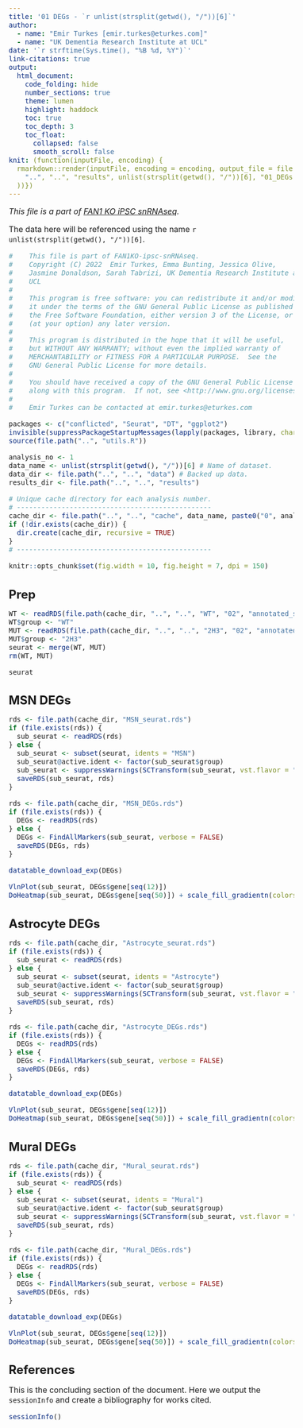 ```yaml
---
title: '01 DEGs - `r unlist(strsplit(getwd(), "/"))[6]`'
author:
  - name: "Emir Turkes [emir.turkes@eturkes.com]"
  - name: "UK Dementia Research Institute at UCL"
date: '`r strftime(Sys.time(), "%B %d, %Y")`'
link-citations: true
output:
  html_document:
    code_folding: hide
    number_sections: true
    theme: lumen
    highlight: haddock
    toc: true
    toc_depth: 3
    toc_float:
      collapsed: false
      smooth_scroll: false
knit: (function(inputFile, encoding) {
  rmarkdown::render(inputFile, encoding = encoding, output_file = file.path(
    "..", "..", "results", unlist(strsplit(getwd(), "/"))[6], "01_DEGs.html"
  ))})
---
```


<style type="text/css">
body {font-size: 16px;}
h1.title {font-size: 35px;}
h1 {font-size: 24px;}
h2 {font-size: 22px;}
h3 {font-size: 20px;}
.toc-content {padding-left: 0px; padding-right: 0px;}
div.tocify {width: 100%;}
.tocify-subheader .tocify-item {font-size: 0.95em; padding-left: 25px; text-indent: 0;}
.tocify-subheader .tocify-subheader .tocify-item {
  font-size: 0.95em; padding-left: 35px; text-indent: 0;
}
div.main-container {max-width: none; width: 100%;}
</style>

*This file is a part of [FAN1 KO iPSC snRNAseq](https://github.com/eturkes/FAN1KO-ipsc-snRNAseq).*

The data here will be referenced using the name ``r unlist(strsplit(getwd(), "/"))[6]``.

```r
#    This file is part of FAN1KO-ipsc-snRNAseq.
#    Copyright (C) 2022  Emir Turkes, Emma Bunting, Jessica Olive,
#    Jasmine Donaldson, Sarah Tabrizi, UK Dementia Research Institute at
#    UCL
#
#    This program is free software: you can redistribute it and/or modify
#    it under the terms of the GNU General Public License as published by
#    the Free Software Foundation, either version 3 of the License, or
#    (at your option) any later version.
#
#    This program is distributed in the hope that it will be useful,
#    but WITHOUT ANY WARRANTY; without even the implied warranty of
#    MERCHANTABILITY or FITNESS FOR A PARTICULAR PURPOSE.  See the
#    GNU General Public License for more details.
#
#    You should have received a copy of the GNU General Public License
#    along with this program.  If not, see <http://www.gnu.org/licenses/>.
#
#    Emir Turkes can be contacted at emir.turkes@eturkes.com

packages <- c("conflicted", "Seurat", "DT", "ggplot2")
invisible(suppressPackageStartupMessages(lapply(packages, library, character.only = TRUE)))
source(file.path("..", "utils.R"))

analysis_no <- 1
data_name <- unlist(strsplit(getwd(), "/"))[6] # Name of dataset.
data_dir <- file.path("..", "..", "data") # Backed up data.
results_dir <- file.path("..", "..", "results")

# Unique cache directory for each analysis number.
# ------------------------------------------------
cache_dir <- file.path("..", "..", "cache", data_name, paste0("0", analysis_no))
if (!dir.exists(cache_dir)) {
  dir.create(cache_dir, recursive = TRUE)
}
# ------------------------------------------------

knitr::opts_chunk$set(fig.width = 10, fig.height = 7, dpi = 150)
```

# Prep

```r
WT <- readRDS(file.path(cache_dir, "..", "..", "WT", "02", "annotated_seurat.rds"))
WT$group <- "WT"
MUT <- readRDS(file.path(cache_dir, "..", "..", "2H3", "02", "annotated_seurat.rds"))
MUT$group <- "2H3"
seurat <- merge(WT, MUT)
rm(WT, MUT)

seurat
```

# MSN DEGs

```r
rds <- file.path(cache_dir, "MSN_seurat.rds")
if (file.exists(rds)) {
  sub_seurat <- readRDS(rds)
} else {
  sub_seurat <- subset(seurat, idents = "MSN")
  sub_seurat@active.ident <- factor(sub_seurat$group)
  sub_seurat <- suppressWarnings(SCTransform(sub_seurat, vst.flavor = "v2", verbose = FALSE))
  saveRDS(sub_seurat, rds)
}

rds <- file.path(cache_dir, "MSN_DEGs.rds")
if (file.exists(rds)) {
  DEGs <- readRDS(rds)
} else {
  DEGs <- FindAllMarkers(sub_seurat, verbose = FALSE)
  saveRDS(DEGs, rds)
}

datatable_download_exp(DEGs)

VlnPlot(sub_seurat, DEGs$gene[seq(12)])
DoHeatmap(sub_seurat, DEGs$gene[seq(50)]) + scale_fill_gradientn(colors = c("blue", "white", "red"))
```

# Astrocyte DEGs

```r
rds <- file.path(cache_dir, "Astrocyte_seurat.rds")
if (file.exists(rds)) {
  sub_seurat <- readRDS(rds)
} else {
  sub_seurat <- subset(seurat, idents = "Astrocyte")
  sub_seurat@active.ident <- factor(sub_seurat$group)
  sub_seurat <- suppressWarnings(SCTransform(sub_seurat, vst.flavor = "v2", verbose = FALSE))
  saveRDS(sub_seurat, rds)
}

rds <- file.path(cache_dir, "Astrocyte_DEGs.rds")
if (file.exists(rds)) {
  DEGs <- readRDS(rds)
} else {
  DEGs <- FindAllMarkers(sub_seurat, verbose = FALSE)
  saveRDS(DEGs, rds)
}

datatable_download_exp(DEGs)

VlnPlot(sub_seurat, DEGs$gene[seq(12)])
DoHeatmap(sub_seurat, DEGs$gene[seq(50)]) + scale_fill_gradientn(colors = c("blue", "white", "red"))
```

# Mural DEGs

```r
rds <- file.path(cache_dir, "Mural_seurat.rds")
if (file.exists(rds)) {
  sub_seurat <- readRDS(rds)
} else {
  sub_seurat <- subset(seurat, idents = "Mural")
  sub_seurat@active.ident <- factor(sub_seurat$group)
  sub_seurat <- suppressWarnings(SCTransform(sub_seurat, vst.flavor = "v2", verbose = FALSE))
  saveRDS(sub_seurat, rds)
}

rds <- file.path(cache_dir, "Mural_DEGs.rds")
if (file.exists(rds)) {
  DEGs <- readRDS(rds)
} else {
  DEGs <- FindAllMarkers(sub_seurat, verbose = FALSE)
  saveRDS(DEGs, rds)
}

datatable_download_exp(DEGs)

VlnPlot(sub_seurat, DEGs$gene[seq(12)])
DoHeatmap(sub_seurat, DEGs$gene[seq(50)]) + scale_fill_gradientn(colors = c("blue", "white", "red"))
```

# References

This is the concluding section of the document. Here we output the `sessionInfo` and create a bibliography for works cited.

```r
sessionInfo()
```
